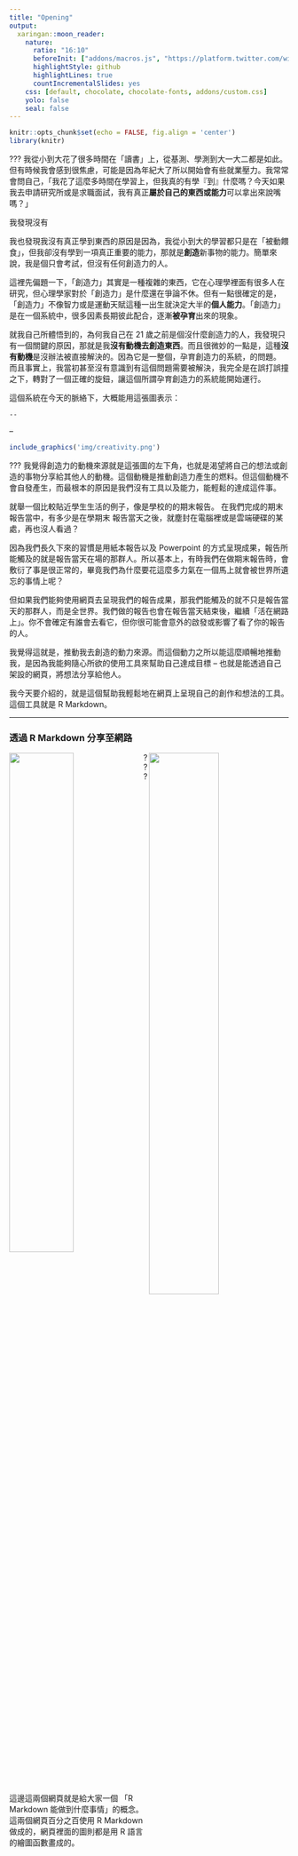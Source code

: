 ```yaml
---
title: "Opening"
output:
  xaringan::moon_reader:
    nature:
      ratio: "16:10"
      beforeInit: ["addons/macros.js", "https://platform.twitter.com/widgets.js"]
      highlightStyle: github
      highlightLines: true
      countIncrementalSlides: yes
    css: [default, chocolate, chocolate-fonts, addons/custom.css]
    yolo: false
    seal: false 
---
```


```r
knitr::opts_chunk$set(echo = FALSE, fig.align = 'center')
library(knitr)
```

???
我從小到大花了很多時間在「讀書」上，從基測、學測到大一大二都是如此。但有時候我會感到很焦慮，可能是因為年紀大了所以開始會有些就業壓力。我常常會問自己，「我花了這麼多時間在學習上，但我真的有學『到』什麼嗎？今天如果我去申請研究所或是求職面試，我有真正**屬於自己的東西或能力**可以拿出來說嘴嗎？」

我發現沒有

我也發現我沒有真正學到東西的原因是因為，我從小到大的學習都只是在「被動餵食」，但我卻沒有學到一項真正重要的能力，那就是**創造**新事物的能力。簡單來說，我是個只會考試，但沒有任何創造力的人。

這裡先偏題一下，「創造力」其實是一種複雜的東西，它在心理學裡面有很多人在研究，但心理學家對於「創造力」是什麼還在爭論不休。但有一點很確定的是，「創造力」不像智力或是運動天賦這種一出生就決定大半的**個人能力**。「創造力」是在一個系統中，很多因素長期彼此配合，逐漸**被孕育**出來的現象。

就我自己所體悟到的，為何我自己在 21 歲之前是個沒什麼創造力的人，我發現只有一個關鍵的原因，那就是我**沒有動機去創造東西**。而且很微妙的一點是，這種**沒有動機**是沒辦法被直接解決的。因為它是一整個，孕育創造力的系統，的問題。  
而且事實上，我當初甚至沒有意識到有這個問題需要被解決，我完全是在誤打誤撞之下，轉對了一個正確的旋鈕，讓這個所謂孕育創造力的系統能開始運行。

這個系統在今天的脈絡下，大概能用這張圖表示：

`--`

--

```r
include_graphics('img/creativity.png')
```


???
我覺得創造力的動機來源就是這張圖的左下角，也就是渴望將自己的想法或創造的事物分享給其他人的動機。這個動機是推動創造力產生的燃料。但這個動機不會自發產生，而最根本的原因是我們沒有工具以及能力，能輕鬆的達成這件事。

就舉一個比較貼近學生生活的例子，像是學校的的期末報告。  在我們完成的期末報告當中，有多少是在學期末 報告當天之後，就塵封在電腦裡或是雲端硬碟的某處，再也沒人看過？  

因為我們長久下來的習慣是用紙本報告以及 Powerpoint 的方式呈現成果，報告所能觸及的就是報告當天在場的那群人。所以基本上，有時我們在做期末報告時，會敷衍了事是很正常的，畢竟我們為什麼要花這麼多力氣在一個馬上就會被世界所遺忘的事情上呢？

但如果我們能夠使用網頁去呈現我們的報告成果，那我們能觸及的就不只是報告當天的那群人，而是全世界。我們做的報告也會在報告當天結束後，繼續「活在網路上」。你不會確定有誰會去看它，但你很可能會意外的啟發或影響了看了你的報告的人。

我覺得這就是，推動我去創造的動力來源。而這個動力之所以能這麼順暢地推動我，是因為我能夠隨心所欲的使用工具來幫助自己達成目標 -- 也就是能透過自己架設的網頁，將想法分享給他人。

我今天要介紹的，就是這個幫助我輕鬆地在網頁上呈現自己的創作和想法的工具。這個工具就是 R Markdown。

---

### 透過 R Markdown 分享至網路

<a href='https://twlangsurvey.github.io'><img src='img/twlangsurvey.gif' style='display:inline;width:48%;float:left;'></a>
<a href='https://rlads2017g1.github.io/presentation'><img src='img/flexdashboard.gif' style='display:inline;width:50%;float:right;'></a>

???
這邊這兩個網頁就是給大家一個 「R Markdown 能做到什麼事情」的概念。這兩個網頁百分之百使用 R Markdown 做成的，網頁裡面的圖則都是用 R 語言的繪圖函數畫成的。